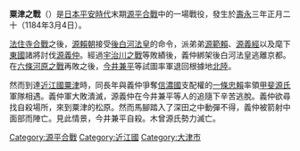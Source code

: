 {{Infobox military conflict
|conflict= 粟津之戰
|partof= [[源平合戰|源平合戰]]
|image= [[File:Battle_of_Awazu.jpg|300px]]
|caption= 粟津之原之戰（[[歌川芳員|歌川芳員]]畫）
|date= 壽永3年（[[1184年|1184年]]）1月20日
|place= [[近江國|近江國]]粟津 (在今[[滋賀縣|滋賀縣]][[大津市|大津市]]）
|result= [[源賴朝|賴朝]]軍勝利
|combatant1= [[Image:Sasa_Rindo.svg|20px]]源氏（賴朝）軍
|combatant2= [[Image:Sasa_Rindo.svg|20px]]源氏（義仲）軍
|commander1= [[源範賴|源範賴]]
|commander2= [[源義仲|源義仲]]{{KIA}}
|strength1= 數千騎
|strength2= 数騎
|casualties1= 數名
|casualties2= 數名
|}}
{{Campaignbox Genpei}}
'''粟津之戰'''（{{lang|ja|粟津の戦い}}）是[[日本|日本]][[平安時代|平安時代]]末期[[源平合戰|源平合戰]]中的一場戰役，發生於[[壽永|壽永]]三年正月二十（1184年3月4日）。

[[法住寺合戰|法住寺合戰]]之後，[[源賴朝|源賴朝]]接受[[後白河天皇|後白河法皇]]的命令，派弟弟[[源範賴|源範賴]]、[[源義經|源義經]]以及麾下[[東國|東國]]諸將討伐[[源義仲|源義仲]]。經過[[宇治川之戰|宇治川之戰]]等敗績後，義仲綁架後白河法皇逃離京都。在[[六條河原之戰|六條河原之戰]]再敗之後，[[今井兼平|今井兼平]]等試圖率軍退回根據地[[北陸道|北陸]]。

然而到達[[近江國|近江國]][[粟津|粟津]]時，同長年與義仲爭奪[[信濃國|信濃國]]支配權的[[一條忠賴|一條忠賴]]率領[[甲斐源氏|甲斐源氏]]軍隊相遇。義仲軍大敗潰滅，源義仲在今井兼平等人的追隨下辛苦逃脫。義仲欲尋找自殺場所，來到粟津的松原。然而馬腳踏入了深田之中動彈不得，義仲被箭射中面部而陣亡。見此情景，今井兼平自殺。木曾源氏勢力滅亡。

[[Category:源平合戰|Category:源平合戰]]
[[Category:近江國|Category:近江國]]
[[Category:大津市|Category:大津市]]

{{war-stub}}